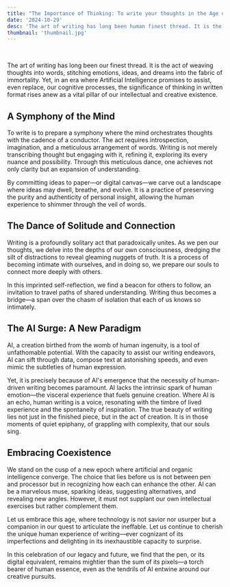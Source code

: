 ```yaml
---
title: "The Importance of Thinking: To write your thoughts in the Age of AI"
date: '2024-10-29'
desc: 'The art of writing has long been human finest thread. It is the act of weaving thoughts into words, stitching emotions, ideas, and dreams into the fabric of immortality. Yet, in an era where Artificial Intelligence promises to assist, even replace, our cognitive processes, the significance of writing your thoughts rises anew as a vital pillar of our intellectual and creative existence.'
thumbnail: 'thumbnail.jpg'
---
```


<br/>

The art of writing has long been our finest thread.
It is the act of weaving thoughts into words, stitching emotions, ideas, and dreams into the fabric of immortality.
Yet, in an era where Artificial Intelligence promises to assist, even replace, our cognitive processes, the significance of thinking in written format
rises anew as a vital pillar of our intellectual and creative existence.

## A Symphony of the Mind

To write is to prepare a symphony where the mind orchestrates thoughts with the cadence of a conductor.
The act requires introspection, imagination, and a meticulous arrangement of words.
Writing is not merely transcribing thought but engaging with it, refining it, exploring its every nuance and possibility.
Through this meticulous dance, one achieves not only clarity but an expansion of understanding.

By committing ideas to paper—or digital canvas—we carve out a landscape where ideas may dwell, breathe, and evolve.
It is a practice of preserving the purity and authenticity of personal insight, allowing the human experience to shimmer through the veil of words.

## The Dance of Solitude and Connection

Writing is a profoundly solitary act that paradoxically unites.
As we pen our thoughts, we delve into the depths of our own consciousness, dredging the silt of distractions to reveal gleaming nuggets of truth.
It is a process of becoming intimate with ourselves, and in doing so, we prepare our souls to connect more deeply with others.

In this imprinted self-reflection, we find a beacon for others to follow, an invitation to travel paths of shared understanding.
Writing thus becomes a bridge—a span over the chasm of isolation that each of us knows so intimately.

## The AI Surge: A New Paradigm

AI, a creation birthed from the womb of human ingenuity, is a tool of unfathomable potential.
With the capacity to assist our writing endeavors, AI can sift through data, compose text at astonishing speeds, and even mimic the subtleties of human expression.

Yet, it is precisely because of AI's emergence that the necessity of human-driven writing becomes paramount.
AI lacks the intrinsic spark of human emotion—the visceral experience that fuels genuine creation.
Where AI is an echo, human writing is a voice, resonating with the timbre of lived experience and the spontaneity of inspiration.
The true beauty of writing lies not just in the finished piece, but in the act of creation.
It is in those moments of quiet epiphany, of grappling with complexity, that our souls sing.

## Embracing Coexistence

We stand on the cusp of a new epoch where artificial and organic intelligence converge.
The choice that lies before us is not between pen and processor but in recognizing how each can enhance the other.
AI can be a marvelous muse, sparking ideas, suggesting alternatives, and revealing new angles.
However, it must not supplant our own intellectual exercises but rather complement them.

Let us embrace this age, where technology is not savior nor usurper but a companion in our quest to articulate the ineffable.
Let us continue to cherish the unique human experience of writing—ever cognizant of its imperfections and delighting in its inexhaustible capacity to surprise.

In this celebration of our legacy and future, we find that the pen, or its digital equivalent, remains mightier than the sum of its pixels—a torch bearer of human essence, even as the tendrils of AI entwine around our creative pursuits.
